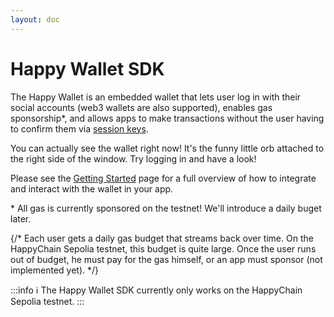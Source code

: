 ```yaml
---
layout: doc
---
```



# Happy Wallet SDK

The Happy Wallet is an embedded wallet that lets user log in with their social accounts (web3 wallets are
also supported), enables gas sponsorship*, and allows apps to make transactions without the user having to confirm them
via [session keys].

You can actually see the wallet right now! It's the funny little orb attached to the right side of the window. Try
logging in and have a look!

Please see the [Getting Started] page for a full overview of how to integrate and interact with the
wallet in your app.

[Getting Started]: /sdk/js
[session keys]: /sdk/js#session-keys

\* All gas is currently sponsored on the testnet! We'll introduce a daily buget later.

{/*
Each user gets a daily gas budget that streams back over time. On the HappyChain Sepolia
testnet, this budget is quite large. Once the user runs out of budget, he must pay for the gas
himself, or an app must sponsor (not implemented yet).
*/}

:::info
ℹ️ The Happy Wallet SDK currently only works on the HappyChain Sepolia testnet.
:::
